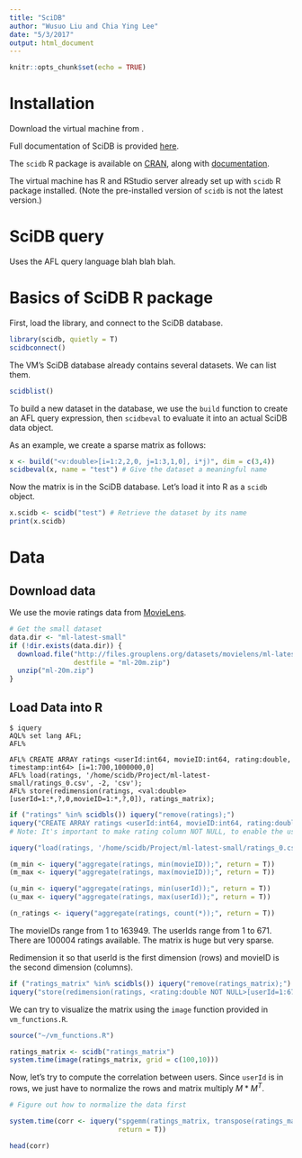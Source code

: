 ```yaml
---
title: "SciDB"
author: "Wusuo Liu and Chia Ying Lee"
date: "5/3/2017"
output: html_document
---
```


```r
knitr::opts_chunk$set(echo = TRUE)
```

# Installation

Download the virtual machine from <insert Google Docs URL>.

Full documentation of SciDB is provided [here](https://paradigm4.atlassian.net/wiki/display/ESD/SciDB+Documentation).

The `scidb` R package is available on [CRAN](https://cran.r-project.org/package=scidb), along with [documentation](https://cran.r-project.org/web/packages/scidb/vignettes/scidb.pdf).

The virtual machine has R and RStudio server already set up with `scidb` R package installed. (Note the pre-installed version of `scidb` is not the latest version.)

# SciDB query

Uses the AFL query language blah blah blah.

# Basics of SciDB R package

First, load the library, and connect to the SciDB database.
```r
library(scidb, quietly = T)
scidbconnect()
```

The VM's SciDB database already contains several datasets. We can list them.
```r
scidblist()
```

To build a new dataset in the database, we use the `build` function to create an AFL query expression, then `scidbeval` to evaluate it into an actual SciDB data object. 

As an example, we create a sparse matrix as follows:

```r
x <- build("<v:double>[i=1:2,2,0, j=1:3,1,0], i*j)", dim = c(3,4))
scidbeval(x, name = "test") # Give the dataset a meaningful name
```

Now the matrix is in the SciDB database. Let's load it into R as a `scidb` object.
```r
x.scidb <- scidb("test") # Retrieve the dataset by its name
print(x.scidb)
```


# Data

## Download data

We use the movie ratings data from [MovieLens](https://grouplens.org/datasets/movielens/).


```r
# Get the small dataset
data.dir <- "ml-latest-small"
if (!dir.exists(data.dir)) {
  download.file("http://files.grouplens.org/datasets/movielens/ml-latest-small.zip", 
                destfile = "ml-20m.zip")
  unzip("ml-20m.zip")
}
```


## Load Data into R

```
$ iquery
AQL% set lang AFL;
AFL%
```

```
AFL% CREATE ARRAY ratings <userId:int64, movieID:int64, rating:double, timestamp:int64> [i=1:700,1000000,0]
AFL% load(ratings, '/home/scidb/Project/ml-latest-small/ratings_0.csv', -2, 'csv');
AFL% store(redimension(ratings, <val:double>[userId=1:*,?,0,movieID=1:*,?,0]), ratings_matrix);
```

```r
if ("ratings" %in% scidbls()) iquery("remove(ratings);")
iquery("CREATE ARRAY ratings <userId:int64, movieID:int64, rating:double NOT NULL, timestamp:int64> [i=1:?,1000000,0];")
# Note: It's important to make rating column NOT NULL, to enable the use of spgemm later on.
```

```r
iquery("load(ratings, '/home/scidb/Project/ml-latest-small/ratings_0.csv', -2, 'csv');")
```

```r
(m_min <- iquery("aggregate(ratings, min(movieID));", return = T))
(m_max <- iquery("aggregate(ratings, max(movieID));", return = T))

(u_min <- iquery("aggregate(ratings, min(userId));", return = T))
(u_max <- iquery("aggregate(ratings, max(userId));", return = T))

(n_ratings <- iquery("aggregate(ratings, count(*));", return = T))
```

The movieIDs range from 1 to 163949. The userIds range from 1 to 671. There are 100004 ratings available. The matrix is huge but very sparse.

Redimension it so that userId is the first dimension (rows) and movieID is the second dimension (columns).

```r
if ("ratings_matrix" %in% scidbls()) iquery("remove(ratings_matrix);")
iquery("store(redimension(ratings, <rating:double NOT NULL>[userId=1:671,?,0,movieID=1:163949,?,0]), ratings_matrix);")
```

We can try to visualize the matrix using the `image` function provided in `vm_functions.R`.

```r
source("~/vm_functions.R")

ratings_matrix <- scidb("ratings_matrix")
system.time(image(ratings_matrix, grid = c(100,10)))
```

Now, let's try to compute the correlation between users. Since `userId` is in rows, we just have to normalize the rows and matrix multiply $M * M^T$.

```r
# Figure out how to normalize the data first

system.time(corr <- iquery("spgemm(ratings_matrix, transpose(ratings_matrix));", 
                           return = T))

head(corr)
```


